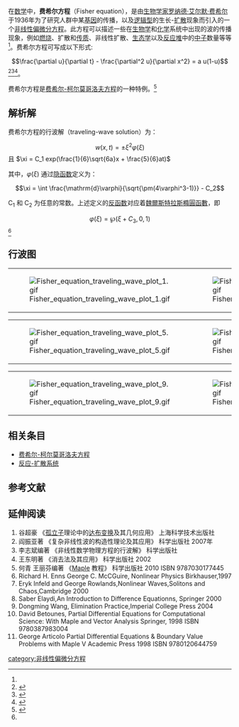{{distinguish2|金融数学中的[[費雪方程式|費雪方程式]]}}

在[[数学|数学]]中，''' 费希尔方程'''（Fisher equation），是由[[生物学家|生物学家]][[罗纳德·艾尔默·费希尔|罗纳德·艾尔默·费希尔]]于1936年为了研究人群中某[[基因|基因]]的传播，以及[[邏輯函數|逻辑型]]的生长-[[扩散|扩散]]现象而引入的一个[[非线性偏微分方程|非线性偏微分方程]]。此方程可以描述一些在[[生物学|生物学]]和[[化学|化学]]系统中出现的波的传播现象，例如[[燃烧|燃烧]]、扩散和[[传质|传质]]、非线性扩散、[[生态学|生态学]]以及[[反应堆|反应堆]]中的[[中子|中子]]数量等等<ref name="maple"/>。费希尔方程可写成以下形式:
:<math> \frac{\partial u}{\partial t} - \frac{\partial^2 u}{\partial x^2} = a u(1-u)</math> <ref name="maple">{{cite book|last1=Lizárraga-Celaya|first1=Inna K. Shingareva, Carlos|title=Solving nonlinear partial differential equations with Maple and Mathematica|date=2011|publisher=Springer|location=New York|isbn=3709105161|url=https://link.springer.com/content/pdf/10.1007%2F978-3-7091-0517-7.pdf|accessdate=2018-02-09}}</ref><ref name="handbook">{{cite book|last1=Zaitsev|first1=Andrei D. Polyanin, Valentin F.|title=Handbook of nonlinear partial differential equations|date=2012|publisher=CRC Press|location=Boca Raton, FL|isbn=1420087231|edition=2nd ed.|url=https://komunitasfisikaunimed.files.wordpress.com/2010/02/all-of-equation.pdf|accessdate=2018-02-09|archive-date=2018-02-10|archive-url=https://web.archive.org/web/20180210062328/https://komunitasfisikaunimed.files.wordpress.com/2010/02/all-of-equation.pdf|dead-url=no}}</ref><ref name="eqworld">{{cite web|author1=Andrei D. Polyanin|title=Parabolic Equations - EqWorld|url=http://eqworld.ipmnet.ru/en/solutions/npde/npde-toc1.htm|website=eqworld.ipmnet.ru|accessdate=2018-02-09|language=en|archive-date=2019-07-18|archive-url=https://web.archive.org/web/20190718113336/http://eqworld.ipmnet.ru/en/solutions/npde/npde-toc1.htm|dead-url=no}}</ref>。

费希尔方程是[[费希尔-柯尔莫哥洛夫方程|费希尔-柯尔莫哥洛夫方程]]的一种特例。<ref name="ExactSolution">{{cite journal|last1=Ma|first1=W.X.|last2=Fuchssteiner|first2=B.|title=Explicit and exact solutions to a Kolmogorov-Petrovskii-Piskunov equation|url=https://archive.org/details/sim_international-journal-of-non-linear-mechanics_1996-05_31_3/page/329|journal=International Journal of Non-Linear Mechanics|date=1996-05|volume=31|issue=3|pages=329–338|doi=10.1016/0020-7462(95)00064-X|accessdate=2018-02-09}}</ref>

==解析解==
费希尔方程的行波解（traveling-wave solution）为：

:<math>w(x,t) = \pm \xi^2 \varphi(\xi)</math>  且  <math>\xi = C_1 exp(\frac{1}{6}\sqrt{6a}x + \frac{5}{6}at)</math>

其中，<math>\varphi(\xi)</math> 通过[[隐函数|隐函数]]定义为：

:<math>\xi = \int \frac{\mathrm{d}\varphi}{\sqrt{\pm(4\varphi^3-1)}} - C_2</math>

C<sub>1</sub> 和 C<sub>2</sub> 为任意的常数。上述定义的[[反函数|反函数]]对应着[[魏爾斯特拉斯橢圓函數|魏爾斯特拉斯橢圓函數]]，即

:<math>\varphi(\xi) = \wp (\xi+C_3,0,1)</math> <ref name="handbook"/>

==行波图==
{|
|[[File:Fisher_equation_traveling_wave_plot_1.gif|thumb]]
|[[File:Fisher_equation_traveling_wave_plot_2.gif|thumb]]
|[[File:Fisher_equation_traveling_wave_plot_3.gif|thumb]]
|[[File:Fisher_equation_traveling_wave_plot_4.gif|thumb]]
|}
{|
|[[File:Fisher_equation_traveling_wave_plot_5.gif|thumb]]
|[[File:Fisher_equation_traveling_wave_plot_6.gif|thumb]]
|[[File:Fisher_equation_traveling_wave_plot_7.gif|thumb]]
|[[File:Fisher_equation_traveling_wave_plot_8.gif|thumb]]
|}
{|
|[[File:Fisher_equation_traveling_wave_plot_9.gif|thumb]]
|[[File:Fisher_equation_traveling_wave_plot_10.gif|thumb]]
|[[File:Fisher_equation_traveling_wave_plot_11.gif|thumb]]
|[[File:Fisher_equation_traveling_wave_plot_12.gif|thumb]]
|}

== 相关条目 ==
* [[费希尔-柯尔莫哥洛夫方程|费希尔-柯尔莫哥洛夫方程]]
* [[反应-扩散系统|反应-扩散系统]]

==参考文献==
<references/>

==延伸阅读==
# 谷超豪 《[[孤立子|孤立子]]理论中的[[达布变换|达布变换]]及其几何应用》 上海科学技术出版社
# 阎振亚著 《复杂非线性波的构造性理论及其应用》 科学出版社 2007年
# 李志斌编著 《非线性数学物理方程的行波解》 科学出版社
# 王东明著 《消去法及其应用》 科学出版社 2002
# 何青 王丽芬编著 《[[Maple|Maple]] 教程》 科学出版社 2010 ISBN 9787030177445
# Richard H. Enns George C. McCGuire, Nonlinear Physics Birkhauser,1997
# Eryk Infeld and George Rowlands,Nonlinear Waves,Solitons and Chaos,Cambridge 2000
# Saber Elaydi,An Introduction to Difference Equationns, Springer 2000
# Dongming Wang, Elimination Practice,Imperial College Press 2004
# David Betounes, Partial Differential Equations for Computational Science: With Maple and Vector Analysis Springer, 1998 ISBN 9780387983004
# George Articolo Partial Differential Equations & Boundary Value Problems with Maple V Academic Press 1998 ISBN 9780120644759

{{非线性偏微分方程}}
[[category:非线性偏微分方程|category:非线性偏微分方程]]